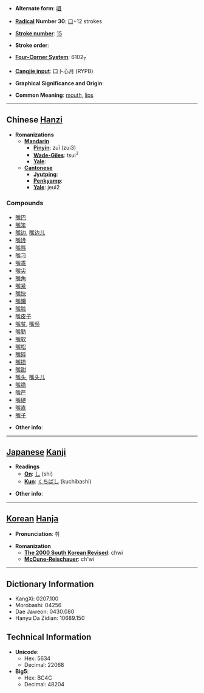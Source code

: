 * '''Alternate form''': [[咀]]

* '''[[Wiktionary:Chinese radical index| Radical]] Number 30''': [[Wiktionary:Chinese radical index 口|口]]+12 strokes

* '''[[Wiktionary:Chinese total strokes index|Stroke number]]''': [[Wiktionary:Chinese total strokes index 15|15]]

* '''Stroke order''': 

* '''[[Wiktionary:Chinese four corner index|Four-Corner System]]''': 6102<sub>7</sub>

* '''[[Wiktionary:Chinese Cangjie index|Cangjie input]]''': 口卜心月 (RYPB)

* '''Graphical Significance and Origin''': 

* '''Common Meaning''': [[mouth]], [[lips]]

----

== Chinese [[Hanzi]] ==

* '''Romanizations'''
** '''[[Mandarin]]'''
*** '''[[Pinyin]]''': zuǐ (zui3)
*** '''[[Wade-Giles]]''': tsui<sup>3</sup>
*** '''[[Yale]]''': 
** '''[[Cantonese]]'''
*** '''[[Jyutping]]''':
*** '''[[Penkyamp]]''': 
*** '''[[Yale]]''': jeui2

===Compounds===
*[[嘴巴]]
*[[嘴笨]]
*[[嘴边]], [[嘴边儿]]
*[[嘴馋]]
*[[嘴唇]]
*[[嘴刁]]
*[[嘴乖]]
*[[嘴尖]]
*[[嘴角]]
*[[嘴紧]]
*[[嘴快]]
*[[嘴懒]]
*[[嘴脸]]
*[[嘴皮子]]
*[[嘴贫]], [[嘴频]]
*[[嘴勤]]
*[[嘴软]]
*[[嘴松]]
*[[嘴碎]]
*[[嘴损]]
*[[嘴甜]]
*[[嘴头]], [[嘴头儿]]
*[[嘴稳]]
*[[嘴严]]
*[[嘴硬]]
*[[嘴直]]
*[[嘴子]]

* '''Other info''': 

----

== [[Japanese]] [[Kanji]] ==

* '''Readings'''
** '''[[On]]''': [[し]] (shi)
** '''[[Kun]]''': [[くちばし]] (kuchibashi)

* '''Other info''':  

----

== [[Korean]] [[Hanja]] ==

* '''Pronunciation''': 취

* '''Romanization'''
** '''[[The 2000 South Korean Revised Romanization|The 2000 South Korean Revised]]''': chwi
** '''[[McCune-Reischauer]]''': ch'wi

----

== Dictionary Information ==

* KangXi: 0207.100
* Morobashi: 04256
* Dae Jaweon: 0430.080
* Hanyu Da Zidian: 10689.150

== Technical Information ==

* '''Unicode''':
** Hex: 5634
** Decimal: 22068
* '''Big5''':
** Hex: BC4C
** Decimal: 48204